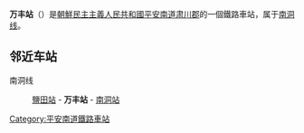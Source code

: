 {{unreferenced|time=2015-01-13T16:31:51+00:00}}
{{朝鮮半島車站資訊
|公司色 = blue
|文字色 = 
|站名 = 万丰站
|圖片 = 
|pxl = 
|圖片說明 =
|前一站 = [[鹽田站_(平安南道)|鹽田]]
|前一站距離 = 
|後一站距離 = 
|後一站 = [[南洞站|南洞]]
|所屬路線 = [[南洞线|南洞线]]
|距離 = 
|起點站 = [[平南温泉站|平南温泉]]
|諺文 = 만풍역
|朝鮮漢字 = 萬豊驛
|文觀部式 = Manpung-yeok
|馬-賴式 = Manp'ung-yŏk
|副站名 = 
|車站編號 = 
|停站路線數 = 
|所屬公司 = [[朝鮮民主主義人民共和國鐵道省|朝鮮民主主義人民共和國鐵道省]]
|所在地 =[[平安南道|平安南道]][[肃川郡|肃川郡]]
|車站構造 = 地面车站
|月台配置 = 
|啟用年月日 =
|廢站年月日 = 
|上下車人次 = 
|統計年度 = 
|轉車 = 
|備註 = 
|全寬備註 = 
}}

'''万丰站'''（{{lang-ko|만풍역}}）是[[朝鮮民主主義人民共和國|朝鮮民主主義人民共和國]][[平安南道|平安南道]][[肃川郡|肃川郡]]的一個鐵路車站，属于[[南洞线|南洞线]]。

==邻近车站==
南洞线
:[[鹽田站_(平安南道)|鹽田站]] - '''万丰站''' - [[南洞站|南洞站]]

{{朝鲜铁路小作品}}

{{南洞线}}

[[Category:平安南道鐵路車站|Category:平安南道鐵路車站]]